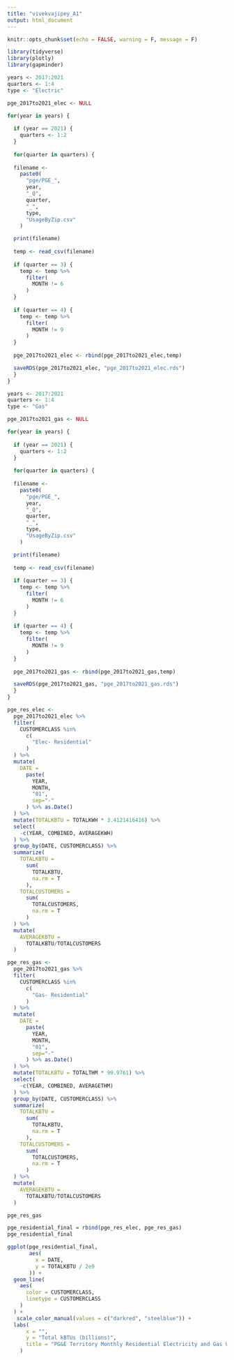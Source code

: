 ```yaml
---
title: "vivekvajipey_A1"
output: html_document
---
```


```r
knitr::opts_chunk$set(echo = FALSE, warning = F, message = F)
```

```r
library(tidyverse)
library(plotly)
library(gapminder)
```

```r
years <- 2017:2021
quarters <- 1:4
type <- "Electric"

pge_2017to2021_elec <- NULL

for(year in years) {
  
  if (year == 2021) {
    quarters <- 1:2
  }
  
  for(quarter in quarters) {
  
  filename <- 
    paste0(
      "pge/PGE_",
      year,
      "_Q",
      quarter,
      "_",
      type,
      "UsageByZip.csv"
    )

  print(filename)
  
  temp <- read_csv(filename)
  
  if (quarter == 3) {
    temp <- temp %>% 
      filter(
        MONTH != 6
      )
  }
  
  if (quarter == 4) {
    temp <- temp %>% 
      filter(
        MONTH != 9
      )
  }
  
  pge_2017to2021_elec <- rbind(pge_2017to2021_elec,temp)

  saveRDS(pge_2017to2021_elec, "pge_2017to2021_elec.rds")
  }
}
```

```r
years <- 2017:2021
quarters <- 1:4
type <- "Gas"

pge_2017to2021_gas <- NULL

for(year in years) {
  
  if (year == 2021) {
    quarters <- 1:2
  }
  
  for(quarter in quarters) {
  
  filename <- 
    paste0(
      "pge/PGE_",
      year,
      "_Q",
      quarter,
      "_",
      type,
      "UsageByZip.csv"
    )

  print(filename)
  
  temp <- read_csv(filename)
  
  if (quarter == 3) {
    temp <- temp %>% 
      filter(
        MONTH != 6
      )
  }
  
  if (quarter == 4) {
    temp <- temp %>% 
      filter(
        MONTH != 9
      )
  }
  
  pge_2017to2021_gas <- rbind(pge_2017to2021_gas,temp)

  saveRDS(pge_2017to2021_gas, "pge_2017to2021_gas.rds")
  }
}
```

```r
pge_res_elec <-
  pge_2017to2021_elec %>% 
  filter(
    CUSTOMERCLASS %in% 
      c(
        "Elec- Residential"
      )
  ) %>% 
  mutate(
    DATE = 
      paste(
        YEAR,
        MONTH, 
        "01",
        sep="-"
      ) %>% as.Date()
  ) %>% 
  mutate(TOTALKBTU = TOTALKWH * 3.4121416416) %>% 
  select(
    -c(YEAR, COMBINED, AVERAGEKWH)
  ) %>% 
  group_by(DATE, CUSTOMERCLASS) %>%
  summarize(
    TOTALKBTU =
      sum(
        TOTALKBTU,
        na.rm = T
      ),
    TOTALCUSTOMERS =
      sum(
        TOTALCUSTOMERS,
        na.rm = T
      )
  ) %>%
  mutate(
    AVERAGEKBTU =
      TOTALKBTU/TOTALCUSTOMERS
  )
```

```r
pge_res_gas <-
  pge_2017to2021_gas %>% 
  filter(
    CUSTOMERCLASS %in% 
      c(
        "Gas- Residential"
      )
  ) %>% 
  mutate(
    DATE = 
      paste(
        YEAR,
        MONTH, 
        "01",
        sep="-"
      ) %>% as.Date()
  ) %>% 
  mutate(TOTALKBTU = TOTALTHM * 99.9761) %>% 
  select(
    -c(YEAR, COMBINED, AVERAGETHM)
  ) %>% 
  group_by(DATE, CUSTOMERCLASS) %>%
  summarize(
    TOTALKBTU =
      sum(
        TOTALKBTU,
        na.rm = T
      ),
    TOTALCUSTOMERS =
      sum(
        TOTALCUSTOMERS,
        na.rm = T
      )
  ) %>%
  mutate(
    AVERAGEKBTU =
      TOTALKBTU/TOTALCUSTOMERS
  )

pge_res_gas
```

```r
pge_residential_final = rbind(pge_res_elec, pge_res_gas)
pge_residential_final
```

```r
ggplot(pge_residential_final, 
       aes(
         x = DATE,
         y = TOTALKBTU / 2e9
       )) +
  geom_line(
    aes(
      color = CUSTOMERCLASS,
      linetype = CUSTOMERCLASS
    )
  ) +
   scale_color_manual(values = c("darkred", "steelblue")) +
  labs(
      x = "",
      y = "Total kBTUs (billions)",
      title = "PG&E Territory Monthly Residential Electricity and Gas Usage, 2017 to 2021",
    )
```

